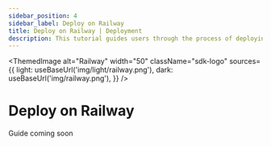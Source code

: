 ```yaml
---
sidebar_position: 4
sidebar_label: Deploy on Railway
title: Deploy on Railway | Deployment
description: This tutorial guides users through the process of deploying SurrealDB using Railway.
---
```



<ThemedImage
  alt="Railway"
  width="50"
  className="sdk-logo"
  sources={{
    light: useBaseUrl('img/light/railway.png'),
    dark: useBaseUrl('img/railway.png'),
  }}
/>

# Deploy on Railway

Guide coming soon